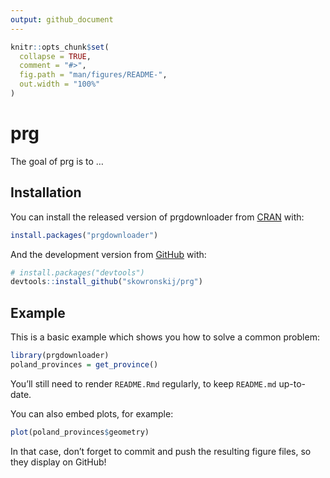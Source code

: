 ```yaml
---
output: github_document
---
```


<!-- README.md is generated from README.Rmd. Please edit that file -->

```r
knitr::opts_chunk$set(
  collapse = TRUE,
  comment = "#>",
  fig.path = "man/figures/README-",
  out.width = "100%"
)
```

# prg

<!-- badges: start -->
<!-- badges: end -->

The goal of prg is to ...

## Installation

You can install the released version of prgdownloader from [CRAN](https://CRAN.R-project.org) with:

``` r
install.packages("prgdownloader")
```

And the development version from [GitHub](https://github.com/) with:

``` r
# install.packages("devtools")
devtools::install_github("skowronskij/prg")
```
## Example

This is a basic example which shows you how to solve a common problem:

```r
library(prgdownloader)
poland_provinces = get_province()
```

You'll still need to render `README.Rmd` regularly, to keep `README.md` up-to-date.

You can also embed plots, for example:

```r
plot(poland_provinces$geometry)
```

In that case, don't forget to commit and push the resulting figure files, so they display on GitHub!
